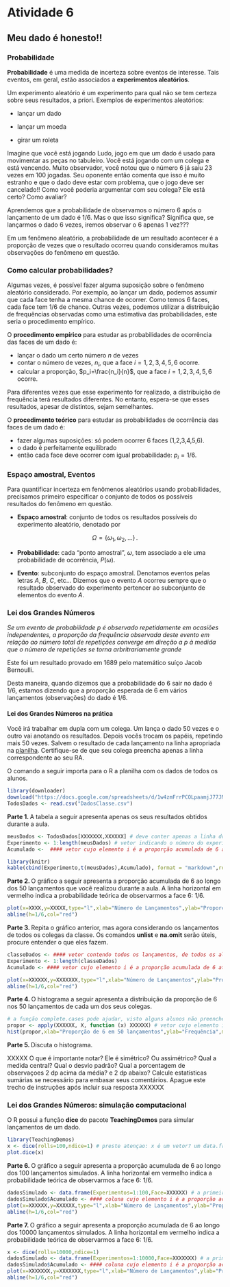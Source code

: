 # Atividade 6

## Meu dado é honesto!!


### Probabilidade

**Probabilidade** é uma medida de incerteza sobre eventos de interesse. Tais eventos, em geral, estão associados a **experimentos aleatórios**.

Um experimento aleatório  é um experimento para qual não se tem certeza sobre seus resultados, a priori. Exemplos de experimentos aleatórios:

* lançar um dado

* lançar um moeda

* girar um roleta

Imagine que você está jogando Ludo, jogo em que um dado é usado para movimentar as peças no tabuleiro. Você está jogando com um colega e está vencendo. Muito observador, você notou que o número 6 já saiu 23 vezes em 100 jogadas. Seu oponente então comenta que isso é muito estranho e que o dado deve estar com problema, que o jogo deve ser cancelado!! Como você poderia argumentar com seu colega? Ele está certo? Como avaliar?

Aprendemos que a probabilidade de observamos o número 6 após o lançamento de um dado é $1/6$. Mas o que isso significa? Significa que, se lançarmos o dado 6 vezes, iremos observar o 6 apenas 1 vez???

Em um fenômeno aleatório, a probabilidade de um resultado acontecer é a proporção de vezes que o resultado ocorreu quando consideramos muitas observações do fenômeno em questão.



### Como calcular probabilidades?

Algumas vezes, é possível fazer alguma suposição sobre o fenômeno aleatório considerado. Por exemplo, ao lançar um dado, podemos assumir que cada face tenha a mesma chance de ocorrer. Como temos $6$ faces, cada face tem $1/6$ de chance. Outras vezes, podemos utilizar a distribuição de frequências observadas como uma estimativa das probabilidades, este seria o procedimento empírico.

O **procedimento empírico** para estudar as probabilidades de ocorrência das faces de um dado é:

* lançar o dado um certo número $n$ de vezes
* contar o número de vezes, $n_i$, que a face $i=1,2,3,4,5,6$ ocorre.
* calcular a proporção, $p_i=\frac{n_i}{n}$, que a face $i=1,2,3,4,5,6$ ocorre.

Para diferentes vezes que esse experimento for realizado, a distribuição de frequência terá resultados diferentes. No entanto, espera-se que esses resultados, apesar de distintos, sejam semelhantes.

O **procedimento teórico** para estudar as probabilidades de ocorrência das faces de um dado é:

* fazer algumas suposições: só podem ocorrer 6 faces (1,2,3,4,5,6).
* o dado é perfeitamente equilibrado
* então cada face deve ocorrer com igual probabilidade: $p_i=1/6$.


### Espaço amostral, Eventos

Para quantificar incerteza em fenômenos aleatórios usando probabilidades, precisamos primeiro especificar o conjunto de todos os possíveis resultados do fenômeno em questão.

* **Espaço amostral**: conjunto de todos os resultados possíveis do experimento aleatório, denotado por 

$$\Omega=\{\omega_1,\omega_2,\ldots\}\,.$$

* **Probabilidade**: cada "ponto amostral", $\omega$, tem associado a ele uma probabilidade de ocorrência, $P(\omega)$.

* **Evento**: subconjunto do espaço amostral. Denotamos eventos pelas letras $A$, $B$, $C$, etc... Dizemos que o evento $A$ ocorreu sempre que o resultado observado do experimento pertencer ao subconjunto de elementos do evento $A$.


### Lei dos Grandes Números

*Se um evento de probabilidade $p$ é observado repetidamente em ocasiões independentes, a proporção da frequência observada deste evento em relação ao número total de repetições converge em direção a $p$ à medida que o número de repetições se torna arbritrariamente grande*

Este foi um resultado provado em 1689 pelo matemático suíço Jacob Bernoulli.


Desta maneira, quando dizemos que a probabilidade do 6 sair no dado é $1/6$, estamos dizendo que a proporção esperada de 6 em vários lançamentos (observações) do dado é $1/6$.

#### Lei dos Grandes Números na prática


Você irá trabalhar em dupla com um colega. Um lança o dado 50 vezes e o outro vai anotando os resultados. Depois vocês trocam os papéis, repetindo mais 50 vezes. Salvem o resultado de cada lançamento na linha apropriada na [planilha](https://docs.google.com/a/unicamp.br/spreadsheets/d/1w4zmFrrPCOLpaamjJ77JMOuGePYQPPuBYtiEkPSoqR0/edit?usp=sharing). Certifique-se de que seu colega preencha apenas a linha correspondente ao seu RA.


O comando a seguir importa para o R a planilha com os dados de todos os alunos.

```r
library(downloader)
download("https://docs.google.com/spreadsheets/d/1w4zmFrrPCOLpaamjJ77JMOuGePYQPPuBYtiEkPSoqR0/pub?gid=0&single=true&output=csv","DadosClasse.csv")
TodosDados <- read.csv("DadosClasse.csv")
```

**Parte 1. ** A tabela a seguir apresenta apenas os seus resultados obtidos durante a aula.

```r
meusDados <- TodosDados[XXXXXXX,XXXXXX] # deve conter apenas a linha do seu RA (encontre a linha usando um comando, não procure "manualmente" e coloque o número da linha diretamente), apenas as colunas com os resultados dos 50 lançamentos
Experimento <- 1:length(meusDados) # vetor indicando o número do experimento/lançamento
Acumulado <-  #### vetor cujo elemento i é a proporção acumulada de 6 até o i-ésimo lançamento. A função cumsum pode ser útil aqui.
```
```r
library(knitr)
kable(cbind(Experimento,t(meusDados),Acumulado), format = "markdown",row.names=FALSE,col.names=c("Número de lançamentos","Face","Proporção Acumulada de 6"))
```

**Parte 2. ** O gráfico a seguir apresenta a proporção acumulada de 6 ao longo dos 50 lançamentos que você realizou durante a aula. A linha horizontal em vermelho indica a probabilidade teórica de observarmos a face 6: $1/6$.
```r
plot(x=XXXX,y=XXXXX,type="l",xlab="Número de Lançamentos",ylab="Proporção Acumulada de 6",ylim=c(0,1))
abline(h=1/6,col="red")
```



**Parte 3. ** Repita o gráfico anterior, mas agora considerando os lançamentos de todos os colegas da classe.
Os comandos **unlist** e **na.omit** serão úteis, procure entender o que eles fazem.


```r
classeDados <- #### vetor contendo todos os lançamentos, de todos os alunos, excluindo dados faltantes
Experimento <- 1:length(classeDados)
Acumulado <- #### vetor cujo elemento i é a proporção acumulada de 6 até o i-ésimo lançamento. A função cumsum pode ser útil aqui.
```

```r
plot(x=XXXXXX,y=XXXXXXX,type="l",xlab="Número de Lançamentos",ylab="Proporção Acumulada de 6",ylim=c(0,1))
abline(h=1/6,col="red")
```

**Parte 4. ** O histograma a seguir apresenta a distribuição da proporção de 6 nos 50 lançamentos de cada um dos seus colegas. 

```r
# a função complete.cases pode ajudar, visto alguns alunos não preencheram os dados
propor <- apply(XXXXXX, X, function (x) XXXXXX) # vetor cujo elemento i contém a proporção observada de 6 entre os 50 lançamentos do colega i
hist(propor,xlab="Proporção de 6 em 50 lançamentos",ylab="Frequência",main="")
```

**Parte 5. **  Discuta o histograma. 

XXXXX O que é importante notar? Ele é simétrico? Ou assimétrico? Qual a medida central? Qual o desvio padrão? Qual a porcentagem de observaçoes 2 dp acima da média? e 2 dp abaixo?
Calcule estatísticas sumárias se necessário para embasar seus comentários. Apague este trecho de instruções após incluir sua resposta XXXXXX

### Lei dos Grandes Números: simulação computacional


O R possui a função **dice** do pacote **TeachingDemos** para simular lançamentos de um dado.

```r
library(TeachingDemos)
x <- dice(rolls=100,ndice=1) # preste atençao: x é um vetor? um data.frame? qual o nome das colunas?
plot.dice(x)
```

**Parte 6. ** O gráfico a seguir apresenta a proporção acumulada de 6 ao longo dos 100 lançamentos simulados. A linha horizontal em vermelho indica a probabilidade teórica de observarmos a face $6$: $1/6$.
```r
dadosSimulado <- data.frame(Experimentos=1:100,Face=XXXXXX) # a primeira coluna indica o lançamento do dado simulado, a segunda coluna indica o resultado obtido no lançamento
dadosSimulado$Acumulado <- #### coluna cujo elemento i é a proporção acumulada de 6 até o i-ésimo lançamento. A função cumsum pode ser útil aqui.
plot(x=XXXXXX,y=XXXXXX,type="l",xlab="Número de Lançamentos",ylab="Proporção Acumulada de 6",ylim=c(0,1))
abline(h=1/6,col="red")
```

**Parte 7. ** O gráfico a seguir apresenta a proporção acumulada de 6 ao longo dos 10000 lançamentos simulados. A linha horizontal em vermelho indica a probabilidade teórica de observarmos a face $6$: $1/6$.
```r
x <- dice(rolls=10000,ndice=1)
dadosSimulado <- data.frame(Experimentos=1:10000,Face=XXXXXXX) # a primeira coluna indica o lançamento do dado simulado, a segunda coluna indica o resultado obtido no lançamento
dadosSimulado$Acumulado <- #### coluna cujo elemento i é a proporção acumulada de 6 até o i-ésimo lançamento. A função cumsum pode ser útil aqui.
plot(x=XXXXXXX,y=XXXXXXX,type="l",xlab="Número de Lançamentos",ylab="Proporção Acumulada de 6",ylim=c(0,1))
abline(h=1/6,col="red")
```
